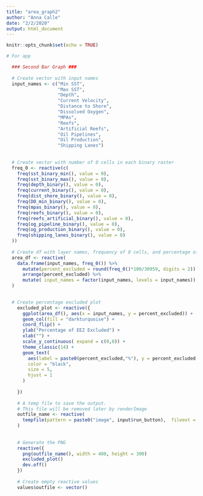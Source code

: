 ```yaml
---
title: "area_graph2"
author: "Anna Calle"
date: "2/2/2020"
output: html_document
---
```


```r
knitr::opts_chunk$set(echo = TRUE)
```

```r
# For app

  ### Second Bar Graph ### 
  
  # Create vector with input names
  input_names <- c("Min SST",
                   "Max SST",
                   "Depth",
                   "Current Velocity",
                   "Distance to Shore",
                   "Dissolved Oxygen",
                   "MPAs",
                   "Reefs",
                   "Artificial Reefs",
                   "Oil Pipelines",
                   "Oil Production",
                   "Shipping Lanes")
  
  
  # Create vector with number of 0 cells in each binary raster
  freq_0 <- reactive(c(
    freq(sst_binary_min(), value = 0),
    freq(sst_binary_max(), value = 0),
    freq(depth_binary(), value = 0),
    freq(current_binary(), value = 0),
    freq(dist_shore_binary(), value = 0),
    freq(DO_min_binary(), value = 0),
    freq(mpas_binary(), value = 0),
    freq(reefs_binary(), value = 0),
    freq(reefs_artificial_binary(), value = 0),
    freq(og_pipeline_binary(), value = 0),
    freq(og_production_binary(), value = 0),
    freq(shipping_lanes_binary(), value = 0)
  ))
  
  # Create df with layer names, frequency of 0 cells, and percentage of excluded area
  area_df <- reactive(
    data.frame(input_names, freq_0()) %>% 
      mutate(percent_excluded = round(freq_0()*100/30959, digits = 2)) %>% 
      arrange(percent_excluded) %>% 
      mutate( input_names = factor(input_names, levels = input_names))
  )
  

  # Create percentage excluded plot
    excluded_plot <- reactive({
      ggplot(area_df(), aes(x = input_names, y = percent_excluded)) +
      geom_col(fill = "darkturquoise") +
      coord_flip() +
      ylab("Percentage of EEZ Excluded") +
      xlab("") +
      scale_y_continuous( expand = c(0,0)) +
      theme_classic(14) +
      geom_text(
        aes(label = paste0(percent_excluded,"%"), y = percent_excluded + 15), 
        color = "black", 
        size = 5,
        hjust = 1
      )
      
    })
    
    # A temp file to save the output.
    # This file will be removed later by renderImage
    outfile_name <- reactive(
      tempfile(pattern = paste0("image", input$run_button),  fileext = '.png')
    )
    
    
    # Generate the PNG
    reactive({
      png(outfile_name(), width = 400, height = 300)
      excluded_plot()
      dev.off()
    })
    
    # Create empty reactive values
    values$outfile <- vector()
```

